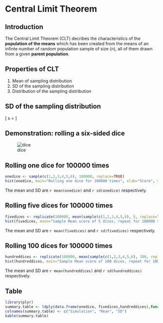 # Central Limit Theorem

## Introduction

The Central Limit Theorem (CLT) decribes the characteristics of the
**population of the means** which has been created from the means of
an infinte number of random population sample of size (n), all of them
drawn from a given **parent population**.

## Properties of CLT

1. Mean of sampling distribution
2. SD of the sampling distribution
3. Distribution of the sampling distribution

## SD of the sampling distribution

\[ s = \frac{\sigma}{\sqrt{n}} \]

## Demonstration: rolling a six-sided dice

![dice](dice01.jpg)

## Rolling one dice for 100000 times

```r
onedice <- sample(c(1,2,3,4,5,6), 100000, replace=TRUE)
hist(onedice, main="Rolling one dice for 100000 times", xlab="Score", ylab="Freq")
```

The mean and SD are `r mean(onedice)` and `r sd(onedice)` respectively.

## Rolling five dices for 100000 times

```r
fivedices <- replicate(100000, mean(sample(c(1,2,3,4,5,6), 5, replace=TRUE)))
hist(fivedices, main="Sample Mean score of 5 dices, repeat for 100000 times", xlab="Sample mean", ylab="Freq", xlim=c(0,7))
```

The mean and SD are `r mean(fivedices)` and `r sd(fivedices)` respectively.

## Rolling 100 dices for 100000 times

```r
hundreddices <- replicate(100000, mean(sample(c(1,2,3,4,5,6), 100, replace=TRUE)))
hist(hundreddices, main="Sample Mean score of 100 dices, repeat for 100000 times", xlab="Sample mean", ylab="Freq", xlim=c(0,7))
```

The mean and SD are `r mean(hundreddices)` and `r sd(hundreddices)` respectively.

## Table

```r
library(plyr)
summary.table <- ldply(data.frame(onedice, fivedices,hundreddices),function(x) { c(mean(x), sd(x)) })
colnames(summary.table) <- c("Simulation", "Mean", "SD")
kable(summary.table)
```
